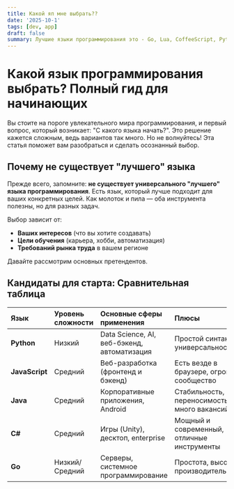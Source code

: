 ```yaml
---
title: Какой яп мне выбрать??
date: '2025-10-1'
tags: [dev, app]
draft: false
summary: Лучшие языки программирования это - Go, Lua, CoffeeScript, Python.
---
```



# Какой язык программирования выбрать? Полный гид для начинающих

Вы стоите на пороге увлекательного мира программирования, и первый вопрос, который возникает: "С какого языка начать?". Это решение кажется сложным, ведь вариантов так много. Но не волнуйтесь! Эта статья поможет вам разобраться и сделать осознанный выбор.

## Почему не существует "лучшего" языка

Прежде всего, запомните: **не существует универсального "лучшего" языка программирования**. Есть язык, который лучше подходит для ваших конкретных целей. Как молоток и пила — оба инструмента полезны, но для разных задач.

Выбор зависит от:
*   **Ваших интересов** (что вы хотите создавать)
*   **Цели обучения** (карьера, хобби, автоматизация)
*   **Требований рынка труда** в вашем регионе

Давайте рассмотрим основных претендентов.

## Кандидаты для старта: Сравнительная таблица

| Язык | Уровень сложности | Основные сферы применения | Плюсы | Минусы |
| :--- | :--- | :--- | :--- | :--- |
| **Python** | Низкий | Data Science, AI, веб-бэкенд, автоматизация | Простой синтаксис, универсальность | Не самый быстрый |
| **JavaScript** | Средний | Веб-разработка (фронтенд и бэкенд) | Есть везде в браузере, огромное сообщество | Много "странностей" |
| **Java** | Средний | Корпоративные приложения, Android | Стабильность, переносимость, много вакансий | Многословный синтаксис |
| **C#** | Средний | Игры (Unity), десктоп, enterprise | Мощный и современный, отличные инструменты | Привязан к экосистеме Microsoft |
| **Go** | Низкий/Средний | Серверы, системное программирование | Простота, высокая производительность | Меньше вакансий для джунов |

